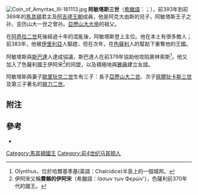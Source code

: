[[File:Coin_of_Amyntas_III-161113.jpg|thumb]]
'''阿敏塔斯三世'''（[[希臘語|希臘語]]：'''{{Polytonic|Αμύντας Γ΄}}'''；{{bd|？||前369年||catIdx=Amyntas 03 of Macedon}}），前393年到前369年的[[馬其頓|馬其頓]]君主及[[阿吉德王朝|阿吉德王朝]]成員，他是阿克大由斯的兒子，阿敏塔斯王子之孙，亚历山大一世之曾孙。[[亞歷山大大帝|亞歷山大大帝]]的祖父。

在[[阿奇拉二世|阿奇拉二世]]死後經過十年的混亂後，阿敏塔斯登上主位。他在本土有很多敵人；前383年，他被[[伊里利亞|伊里利亞]]人驅趕，但在次年，在[[色薩利|色薩利]]人的幫助下重奪他的王國。

阿敏塔斯與[[斯巴達|斯巴達]]人達成協議，斯巴達人在前379年協助他攻陷奧林索斯<ref>Olynthus，位於哈爾基季基(英語：Chalcidice)半島上的一個城邦。</ref>。他又加入了色薩利國王伊阿宋<ref>伊阿宋又稱'''費賴的伊阿宋'''（希臘語：Ιάσων των Φερών'），色薩利前370年代的國王。</ref>的同盟，以及積極地與[[雅典|雅典]]建立友誼。

阿敏塔斯與妻子[[歐里狄克二世|歐里狄克二世]]生有三子：長子[[亞歷山大二世_(馬其頓)|亞歷山大二世]]、次子[[佩爾狄卡斯三世|佩爾狄卡斯三世]]及第三子著名的[[腓力二世_(馬其頓)|腓力二世]]。

== 附注 ==
<div class=”references-small”><references/></div>

== 參考 ==
* {{1911}}

{{s-start}}
{{s-hou|[[阿吉德王朝|阿吉德王朝]]||?||前369年|}}
{{s-bef|rows=3|before=[[阿吉烏斯二世|阿吉烏斯二世]]}}
{{s-ttl|title=[[馬其頓國王列表|馬其頓國王]] <br>前393年－前369年}}
{{s-aft|after=[[亞歷山大二世_(馬其頓)|亞歷山大二世]]}}
{{end}}

{{Authority control}}
{{DEFAULTSORT:Amyntas 03 of Macedon}}
[[Category:馬其頓國王|Category:馬其頓國王]]
[[Category:前4世纪马其顿人|Category:前4世纪马其顿人]]